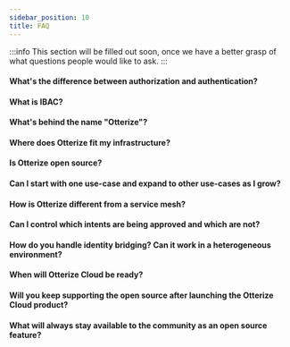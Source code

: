 ```yaml
---
sidebar_position: 10
title: FAQ
---
```


:::info
This section will be filled out soon, once we have a better grasp of what questions
people would like to ask.
:::

#### What's the difference between authorization and authentication?

#### What is IBAC?

#### What's behind the name "Otterize"?

#### Where does Otterize fit my infrastructure?

#### Is Otterize open source?

#### Can I start with one use-case and expand to other use-cases as I grow?

#### How is Otterize different from a service mesh?

#### Can I control which intents are being approved and which are not?

#### How do you handle identity bridging? Can it work in a heterogeneous environment?

#### When will Otterize Cloud be ready?

#### Will you keep supporting the open source after launching the Otterize Cloud product?

#### What will always stay available to the community as an open source feature?


